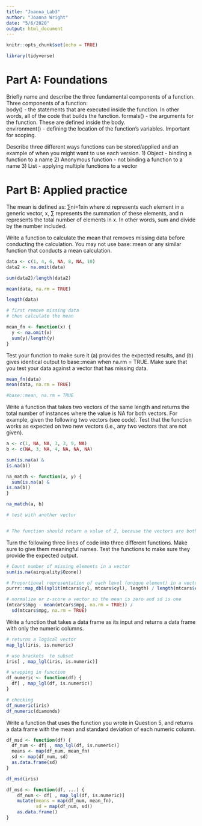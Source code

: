 ```yaml
---
title: "Joanna_Lab3"
author: "Joanna Wright"
date: "5/6/2020"
output: html_document
---
```


```r
knitr::opts_chunk$set(echo = TRUE)

library(tidyverse)
```


# Part A: Foundations
Briefly name and describe the three fundamental components of a function.  
Three components of a function:  
body() - the statements that are executed inside the function. In other words, all of the code that builds the function. 
formals() - the arguments for the function. These are defined inside the body.   
environment() - defining the location of the function's variables. Important for scoping.

Describe three different ways functions can be stored/applied and an example of when you might want to use each version.
1) Object - binding a function to a name 
2) Anonymous function - not binding a function to a name
3) List - applying multiple functions to a vector  

# Part B: Applied practice
The mean is defined as:
∑ni=1xin where xi represents each element in a generic vector, x, ∑ represents the summation of these elements, and n represents the total number of elements in x. In other words, sum and divide by the number included.

Write a function to calculate the mean that removes missing data before conducting the calculation. You may not use base::mean or any similar function that conducts a mean calculation.
```r

data <- c(1, 4, 6, NA, 8, NA, 10)
data2 <- na.omit(data)

sum(data2)/length(data2)

mean(data, na.rm = TRUE)

length(data)

# first remove missing data
# then calculate the mean

mean_fn <- function(x) {
  y <- na.omit(x)
  sum(y)/length(y)
}


```

Test your function to make sure it (a) provides the expected results, and (b) gives identical output to base::mean when na.rm = TRUE. Make sure that you test your data against a vector that has missing data.
```r

mean_fn(data)
mean(data, na.rm = TRUE)

#base::mean, na.rm = TRUE
```

Write a function that takes two vectors of the same length and returns the total number of instances where the value is NA for both vectors. For example, given the following two vectors (see code). Test that the function works as expected on two new vectors (i.e., any two vectors that are not given).
```r

a <- c(1, NA, NA, 3, 3, 9, NA)
b <- c(NA, 3, NA, 4, NA, NA, NA)

sum(is.na(a) &
is.na(b))

na_match <- function(x, y) {
  sum(is.na(a) &
is.na(b))
}

na_match(a, b)

# test with another vector


# The function should return a value of 2, because the vectors are both NA at the third and seventh locations.
```

Turn the following three lines of code into three different functions. Make sure to give them meaningful names. Test the functions to make sure they provide the expected output.
```r
# Count number of missing elements in a vector
sum(is.na(airquality$Ozone))
```

```r
# Proportional representation of each level (unique element) in a vector
purrr::map_dbl(split(mtcars$cyl, mtcars$cyl), length) / length(mtcars$cyl)
```

```r
# normalize or z-score a vector so the mean is zero and sd is one
(mtcars$mpg - mean(mtcars$mpg, na.rm = TRUE)) / 
  sd(mtcars$mpg, na.rm = TRUE)
```

Write a function that takes a data frame as its input and returns a data frame with only the numeric columns.
```r

# returns a logical vector 
map_lgl(iris, is.numeric)

# use brackets  to subset 
iris[ , map_lgl(iris, is.numeric)]

# wrapping in function 
df_numeric <- function(df) {
  df[ , map_lgl(df, is.numeric)]
}

# checking 
df_numeric(iris)
df_numeric(diamonds)

```

Write a function that uses the function you wrote in Question 5, and returns a data frame with the mean and standard deviation of each numeric column.
```r

df_msd <- function(df) {
  df_num <- df[ , map_lgl(df, is.numeric)]
  means <- map(df_num, mean_fn)
  sd <- map(df_num, sd)
  as.data.frame(sd)
}

df_msd(iris)

df_msd <- function(df, ...) {
    df_num <- df[ , map_lgl(df, is.numeric)]
    mutate(means = map(df_num, mean_fn),
           sd = map(df_num, sd))
    as.data.frame()
}

```

